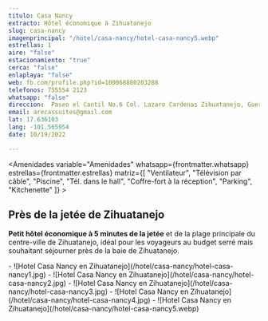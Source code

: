 ```yaml
---
titulo: Casa Nancy
extracto: Hôtel économique à Zihuatanejo
slug: casa-nancy
imagenprincipal: "/hotel/casa-nancy/hotel-casa-nancy5.webp"
estrellas: 1
aire: "false"
estacionamiento: "true"
cerca: "false"
enlaplaya: "false"
web: fb.com/profile.php?id=100068880203288
telefonos: 755554 2123
whatsapp: "false"
direccion:  Paseo el Cantil No.6 Col. Lazaro Cardenas Zihuatanejo, Guerrero. C.P.40880
email: arecassuites@gmail.com
lat: 17.636103
lang: -101.565954
date: 10/19/2022

---
```



<Amenidades variable="Amenidades" whatsapp={frontmatter.whatsapp} estrellas={frontmatter.estrellas} matriz={[ "Ventilateur", "Télévision par câble", "Piscine", "Tél. dans le hall", "Coffre-fort à la réception", "Parking", "Kitchenette" ]} > 


## Près de la jetée de Zihuatanejo

**Petit hôtel économique à 5 minutes de la jetée** et de la plage principale du centre-ville de Zihuatanejo, idéal pour les voyageurs au budget serré mais souhaitant séjourner près de la baie de Zihuatanejo.


</Amenidades>

<Galeria>
-  ![Hotel Casa Nancy en Zihuatanejo](/hotel/casa-nancy/hotel-casa-nancy1.jpg)
-  ![Hotel Casa Nancy en Zihuatanejo](/hotel/casa-nancy/hotel-casa-nancy2.jpg)
-  ![Hotel Casa Nancy en Zihuatanejo](/hotel/casa-nancy/hotel-casa-nancy3.jpg)
-  ![Hotel Casa Nancy en Zihuatanejo](/hotel/casa-nancy/hotel-casa-nancy4.jpg)
-  ![Hotel Casa Nancy en Zihuatanejo](/hotel/casa-nancy/hotel-casa-nancy5.webp)

</Galeria>